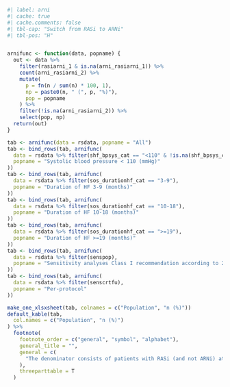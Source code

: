```r
#| label: arni
#| cache: true
#| cache.comments: false
#| tbl-cap: "Switch from RASi to ARNi"
#| tbl-pos: "H"


arnifunc <- function(data, popname) {
  out <- data %>%
    filter(rasiarni_1 & is.na(arni_rasiarni_1)) %>%
    count(arni_rasiarni_2) %>%
    mutate(
      p = fn(n / sum(n) * 100, 1),
      np = paste0(n, " (", p, "%)"),
      pop = popname
    ) %>%
    filter(!is.na(arni_rasiarni_2)) %>%
    select(pop, np)
  return(out)
}

tab <- arnifunc(data = rsdata, popname = "All")
tab <- bind_rows(tab, arnifunc(
  data = rsdata %>% filter(shf_bpsys_cat == "<110" & !is.na(shf_bpsys_cat)),
  popname = "Systolic blood pressure < 110 (mmHg)"
))
tab <- bind_rows(tab, arnifunc(
  data = rsdata %>% filter(sos_durationhf_cat == "3-9"),
  popname = "Duration of HF 3-9 (months)"
))
tab <- bind_rows(tab, arnifunc(
  data = rsdata %>% filter(sos_durationhf_cat == "10-18"),
  popname = "Duration of HF 10-18 (months)"
))
tab <- bind_rows(tab, arnifunc(
  data = rsdata %>% filter(sos_durationhf_cat == ">=19"),
  popname = "Duration of HF >=19 (months)"
))
tab <- bind_rows(tab, arnifunc(
  data = rsdata %>% filter(senspop),
  popname = "Sensitivity analyses Class I recommendation according to 2021"
))
tab <- bind_rows(tab, arnifunc(
  data = rsdata %>% filter(senscrtfu),
  popname = "Per-protocol"
))

make_one_xlsxsheet(tab, colnames = c("Population", "n (%)"))
default_kable(tab,
  col.names = c("Population", "n (%)")
) %>%
  footnote(
    footnote_order = c("general", "symbol", "alphabet"),
    general_title = "",
    general = c(
      "The denominator consists of patients with RASi (and not ARNi) at baseline."
    ),
    threeparttable = T
  )
```
